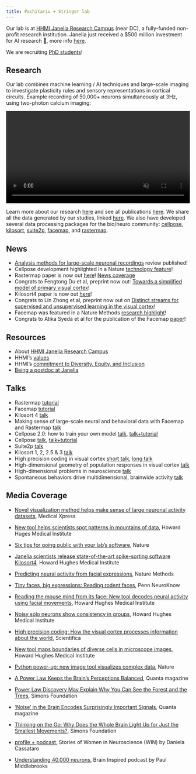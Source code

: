 ```yaml
---
title: Pachitariu + Stringer lab
---
```


Our lab is at [HHMI Janelia Research Campus](https://www.janelia.org/) (near DC), a fully-funded non-profit research institution. Janelia just received a $500 million investment for AI research 🤖, more info [here](https://ai.hhmi.org/). 

We are recruiting [PhD students](positions.qmd)!

## Research

Our lab combines machine learning / AI techniques and large-scale imaging to investigate plasticity rules and sensory representations in cortical circuits. Example recording of 50,000+ neurons simultaneously at 3Hz, using two-photon calcium imaging:

<video width="100%" autoplay loop muted playsinline controls alt="50,000 neurons recorded with two-photon calcium imaging from mouse visual cortex">
  <source src="https://www.suite2p.org/static/images/Movie1.mp4" type="video/mp4">
</video>

Learn more about our research [here](research/index.qmd) and see all publications [here](research/publications.qmd). We share all the data generated by our studies, linked [here](code_and_data.qmd). We also have developed several data processing packages for the bio/neuro community: [cellpose](research/posts/cellpose.qmd), [kilosort](research/posts/kilosort.qmd), [suite2p](research/posts/suite2p.qmd), [facemap](research/posts/rastermap.qmd), and [rastermap](research/posts/rastermap.qmd).

## News

* [Analysis methods for large-scale neuronal recordings](https://www.science.org/stoken/author-tokens/ST-2239/full) review published!
* Cellpose development highlighted in a Nature [technology feature](https://www.nature.com/articles/d41586-024-03344-y)!
* Rastermap paper is now out [here](https://www.nature.com/articles/s41593-024-01783-4)! [News coverage](https://medicalxpress.com/news/2024-10-visualization-method-large-neuronal-datasets.html)
* Congrats to Fengtong Du et al, preprint now out: [Towards a simplified model of primary visual cortex](https://www.biorxiv.org/content/10.1101/2024.06.30.601394.abstract)!
* Kilosort4 paper is now out [here](https://www.nature.com/articles/s41592-024-02232-7)!
* Congrats to Lin Zhong et al, preprint now out on [Distinct streams for supervised and unsupervised learning in the visual cortex](https://www.biorxiv.org/content/10.1101/2024.02.25.581990v1)!
* Facemap was featured in a Nature Methods [research highlight](https://www.nature.com/articles/s41592-023-02154-w)!
* Congrats to Atika Syeda et al for the publication of the Facemap [paper](https://www.nature.com/articles/s41593-023-01490-6)!

## Resources

* About [HHMI Janelia Research Campus](https://www.janelia.org/about-us)
* HHMI's [values](https://www.hhmi.org/about/values)
* HHMI’s [commitment to Diversity, Equity, and Inclusion](https://diversity.hhmi.org/)
* [Being a postdoc at Janelia](https://youtube.com/playlist?list=PLTHgpZlI_u0hSo_NO0wpzpMnt6BnOOaWl&feature=shared)

## Talks

* Rastermap [tutorial](https://youtu.be/oQHq7yUWn2k)
* Facemap [tutorial](https://youtu.be/aO_kXkOuadg)
* Kilosort 4 [talk](https://youtu.be/LTSmoACr918?feature=shared)
* Making sense of large-scale neural and behavioral data with Facemap and Rastermap [talk](https://www.youtube.com/watch?v=4fIXfSBKWu8)
* Cellpose 2.0: how to train your own model [talk](https://youtu.be/3ydtAhfq6H0), [talk+tutorial](https://youtu.be/5qANHWoubZU)
* Cellpose [talk](https://youtu.be/7y9d4VIKiS8), [talk+tutorial](https://www.youtube.com/watch?v=DL-j-hPFixk)
* Suite2p [talk](https://www.youtube.com/watch?v=L0cX6V2wFUU)
* Kilosort 1, 2, 2.5 & 3 [talk](https://youtu.be/cmrAhhquC9E?feature=shared)
* High precision coding in visual cortex [short talk](https://youtu.be/5-DkXplTFuY), [long talk](https://www.youtube.com/watch?v=ob48PKoIbfA)
* High-dimensional geometry of population responses in visual cortex [talk](https://www.youtube.com/watch?v=fAFHJiqYwb8)
* High-dimensional problems in neuroscience [talk](https://youtu.be/NzdynFTp7fY)
* Spontaneous behaviors drive multidimensional, brainwide activity [talk](https://youtu.be/1FCCh4COiCM?feature=shared&t=196)


## Media Coverage

- [Novel visualization method helps make sense of large neuronal activity datasets](https://medicalxpress.com/news/2024-10-visualization-method-large-neuronal-datasets.html), Medical Xpress

- [New tool helps scientists spot patterns in mountains of data](https://www.janelia.org/news/new-tool-helps-scientists-spot-patterns-in-mountains-of-data), Howard Huges Medical Institute

- [Six tips for going public with your lab’s software](https://www.nature.com/articles/d41586-024-03344-y), Nature

- [Janelia scientists release state-of-the-art spike-sorting software Kilosort4](https://www.janelia.org/news/janelia-scientists-release-state-of-the-art-spike-sorting-software-kilosort4), Howard Hughes Medical Institute

- [Predicting neural activity from facial expressions](https://www.nature.com/articles/s41592-023-02154-w), Nature Methods

- [Tiny faces, big expressions: Reading rodent faces](https://pennneuroknow.com/2023/12/19/tiny-faces-big-expressions-reading-rodent-faces/), Penn NeuroKnow

- [Reading the mouse mind from its face: New tool decodes neural activity using facial movements](https://www.janelia.org/news/reading-the-mouse-mind-from-its-face-new-tool-decodes-neural-activity-using-facial-movements), Howard Hughes Medical Institute

- [Noisy solo neurons show consistency in groups](https://www.janelia.org/news/noisy-solo-neurons-show-consistency-in-groups), Howard Hughes Medical Institute

- [High precision coding: How the visual cortex processes information about the world](https://www.scientifica.uk.com/neurowire/high-precision-coding-how-the-visual-cortex-processes-information-about-the-world), Scientifica

- [New tool maps boundaries of diverse cells in microscope images](https://www.janelia.org/news/new-tool-maps-boundaries-of-diverse-cells-in-microscope-images), Howard Hughes Medical Institute

- [Python power-up: new image tool visualizes complex data](https://www.nature.com/articles/d41586-021-03628-7), Nature

- [A Power Law Keeps the Brain's Perceptions Balanced](https://www.quantamagazine.org/a-power-law-keeps-the-brains-perceptions-balanced-20191022/), Quanta magazine

- [Power Law Discovery May Explain Why You Can See the Forest and the Trees](https://www.simonsfoundation.org/2019/06/26/power-law-discovery-may-explain-why-you-can-see-the-forest-and-the-trees/), Simons Foundation

- ['Noise' in the Brain Encodes Surprisingly Important Signals](https://www.quantamagazine.org/noise-in-the-brains-vision-areas-encodes-body-movements-20191107/), Quanta magazine

- [Thinking on the Go: Why Does the Whole Brain Light Up for Just the Smallest Movements?](https://www.simonsfoundation.org/2019/11/26/thinking-on-the-go-why-does-the-whole-brain-light-up-for-just-the-smallest-movements/), Simons Foundation

- [profile + podcast](https://www.storiesofwin.org/profiles/2021/6/2/dr-carsen-stringer), Stories of Women in Neuroscience (WIN) by Daniela Cassataro

- [Understanding 40,000 neurons](https://braininspired.co/podcast/91/), Brain Inspired podcast by Paul Middlebrooks
